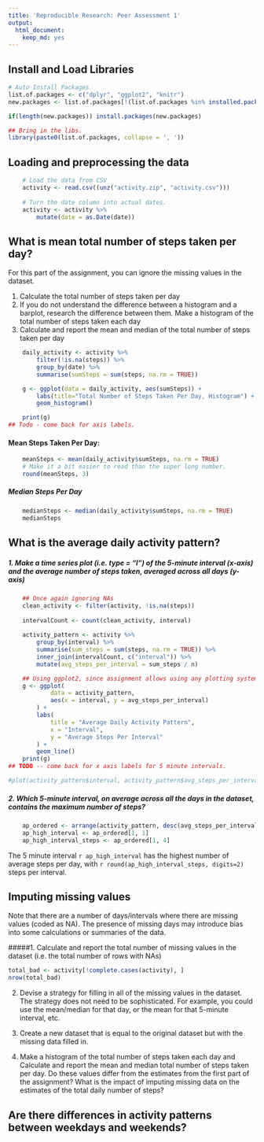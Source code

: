 ```yaml
---
title: 'Reproducible Research: Peer Assessment 1'
output:
  html_document:
    keep_md: yes
---
```


## Install and Load Libraries
```r
# Auto Install Packages
list.of.packages <- c("dplyr", "ggplot2", "knitr")
new.packages <- list.of.packages[!(list.of.packages %in% installed.packages()[,"Package"])]

if(length(new.packages)) install.packages(new.packages)

## Bring in the libs.
library(paste0(list.of.packages, collapse = ', '))
```

## Loading and preprocessing the data
```r
    # Load the data from CSV
    activity <- read.csv((unz("activity.zip", "activity.csv")))
    
    # Turn the date column into actual dates.    
    activity <- activity %>%
        mutate(date = as.Date(date))
```



## What is mean total number of steps taken per day?
For this part of the assignment, you can ignore the missing values in the dataset.

1. Calculate the total number of steps taken per day
2. If you do not understand the difference between a histogram and a barplot, research the difference between them. Make a histogram of the total number of steps taken each day
3. Calculate and report the mean and median of the total number of steps taken per day

```r
    daily_activity <- activity %>%
        filter(!is.na(steps)) %>%
        group_by(date) %>%
        summarise(sumSteps = sum(steps, na.rm = TRUE))

    g <- ggplot(data = daily_activity, aes(sumSteps)) + 
        labs(title="Total Number of Steps Taken Per Day, Histogram") + 
        geom_histogram()

    print(g)
## Todo - come back for axis labels.
```

#### Mean Steps Taken Per Day: 
```r
    meanSteps <- mean(daily_activity$sumSteps, na.rm = TRUE)
    # Make it a bit easier to read than the super long number.
    round(meanSteps, 3)
```

##### Median Steps Per Day
``` r
    medianSteps <- median(daily_activity$sumSteps, na.rm = TRUE)
    medianSteps
```




## What is the average daily activity pattern?

##### 1. Make a time series plot (i.e. type = "l") of the 5-minute interval (x-axis) and the average number of steps taken, averaged across all days (y-axis)

```r
    ## Once again ignoring NAs
    clean_activity <- filter(activity, !is.na(steps))
    
    intervalCount <- count(clean_activity, interval)
   
    activity_pattern <- activity %>%
        group_by(interval) %>%
        summarise(sum_steps = sum(steps, na.rm = TRUE)) %>%
        inner_join(intervalCount, c("interval")) %>%
        mutate(avg_steps_per_interval = sum_steps / n)

    ## Using ggplot2, since assignment allows using any plotting system.
    g <- ggplot(
            data = activity_pattern, 
            aes(x = interval, y = avg_steps_per_interval)
        ) + 
        labs(
            title = "Average Daily Activity Pattern",
            x = "Interval",
            y = "Average Steps Per Interval"
        ) + 
        geom_line()
    print(g)
## TODO -- come back for x axis labels for 5 minute intervals.

#plot(activity_pattern$interval, activity_pattern$avg_steps_per_interval, type="l")

```

##### 2. Which 5-minute interval, on average across all the days in the dataset, contains the maximum number of steps?
```r
    ap_ordered <- arrange(activity_pattern, desc(avg_steps_per_interval))
    ap_high_interval <- ap_ordered[1, 1]
    ap_high_interval_steps <- ap_ordered[1, 4]
```

The 5 minute interval `r ap_high_interval` has the highest number of average steps per day, with `r round(ap_high_interval_steps, digits=2)` steps per interval. 

## Imputing missing values

Note that there are a number of days/intervals where there are missing values (coded as NA). The presence of missing days may introduce bias into some calculations or summaries of the data.

#####1. Calculate and report the total number of missing values in the dataset (i.e. the total number of rows with NAs)
```r
total_bad <- activity[!complete.cases(activity), ]
nrow(total_bad)
```

2. Devise a strategy for filling in all of the missing values in the dataset. The strategy does not need to be sophisticated. For example, you could use the mean/median for that day, or the mean for that 5-minute interval, etc.

3. Create a new dataset that is equal to the original dataset but with the missing data filled in.

4. Make a histogram of the total number of steps taken each day and Calculate and report the mean and median total number of steps taken per day. Do these values differ from the estimates from the first part of the assignment? What is the impact of imputing missing data on the estimates of the total daily number of steps?

## Are there differences in activity patterns between weekdays and weekends?
